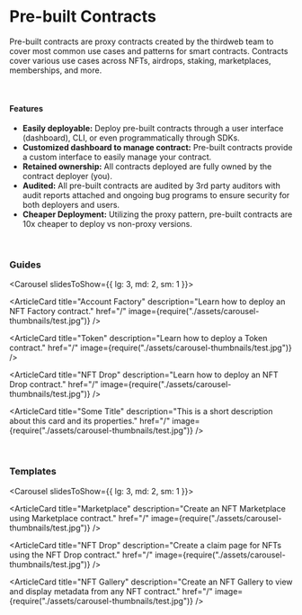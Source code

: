 
# Pre-built Contracts

Pre-built contracts are proxy contracts created by the thirdweb team to cover most common use cases and patterns for smart contracts. Contracts cover various use cases across NFTs, airdrops, staking, marketplaces, memberships, and more.

<br />

#### Features

- **Easily deployable:** Deploy pre-built contracts through a user interface (dashboard), CLI, or even programmatically through SDKs.
- **Customized dashboard to manage contract:** Pre-built contracts provide a custom interface to easily manage your contract.
- **Retained ownership:** All contracts deployed are fully owned by the contract deployer (you).
- **Audited:** All pre-built contracts are audited by 3rd party auditors with audit reports attached and ongoing bug programs to ensure security for both deployers and users.
- **Cheaper Deployment:** Utilizing the proxy pattern, pre-built contracts are 10x cheaper to deploy vs non-proxy versions.

<br />

### Guides

<Carousel slidesToShow={{
	lg: 3,
	md: 2,
	sm: 1
}}>

<ArticleCard
	title="Account Factory"
	description="Learn how to deploy an NFT Factory contract."
	href="/"
	image={require("./assets/carousel-thumbnails/test.jpg")}
/>

<ArticleCard
	title="Token"
	description="Learn how to deploy a Token contract."
	href="/"
	image={require("./assets/carousel-thumbnails/test.jpg")}
/>

<ArticleCard
	title="NFT Drop"
	description="Learn how to deploy an NFT Drop contract."
	href="/"
	image={require("./assets/carousel-thumbnails/test.jpg")}
/>

<ArticleCard
	title="Some Title"
	description="This is a short description about this card and its properties."
	href="/"
	image={require("./assets/carousel-thumbnails/test.jpg")}
/>

</Carousel>

<br />

### Templates

<Carousel slidesToShow={{
	lg: 3,
	md: 2,
	sm: 1
}}>

<ArticleCard
	title="Marketplace"
	description="Create an NFT Marketplace using Marketplace contract."
	href="/"
	image={require("./assets/carousel-thumbnails/test.jpg")}
/>

<ArticleCard
	title="NFT Drop"
	description="Create a claim page for NFTs using the NFT Drop contract."
	href="/"
	image={require("./assets/carousel-thumbnails/test.jpg")}
/>

<ArticleCard
	title="NFT Gallery"
	description="Create an NFT Gallery to view and display metadata from any NFT contract."
	href="/"
	image={require("./assets/carousel-thumbnails/test.jpg")}
/>

</Carousel>
